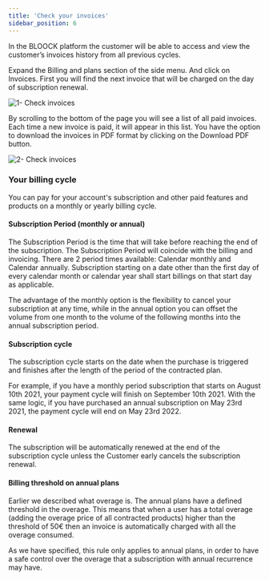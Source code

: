 ```yaml
---
title: 'Check your invoices'
sidebar_position: 6
---
```


In the BLOOCK platform the customer will be able to access and view the customer’s invoices history from all previous cycles.

Expand the Billing and plans section of the side menu. And click on Invoices. First you will find the next invoice that will be charged on the day of subscription renewal.

![1- Check invoices](/static/docs/guides/billing/check-invoices/1-check-invoices.png)

By scrolling to the bottom of the page you will see a list of all paid invoices. Each time a new invoice is paid, it will appear in this list. You have the option to download the invoices in PDF format by clicking on the Download PDF button.

![2- Check invoices](/static/docs/guides/billing/check-invoices/2-check-invoices.png)

### Your billing cycle

You can pay for your account's subscription and other paid features and products on a monthly or yearly billing cycle.

#### Subscription Period (monthly or annual)

The Subscription Period is the time that will take before reaching the end of the subscription. The Subscription Period will coincide with the billing and invoicing. There are 2 period times available: Calendar monthly and Calendar annually. Subscription starting on a date other than the first day of every calendar month or calendar year shall start billings on that start day as applicable.

The advantage of the monthly option is the flexibility to cancel your subscription at any time, while in the annual option you can offset the volume from one month to the volume of the following months into the annual subscription period.

#### Subscription cycle

The subscription cycle starts on the date when the purchase is triggered and finishes after the length of the period of the contracted plan.

For example, if you have a monthly period subscription that starts on August 10th 2021, your payment cycle will finish on September 10th 2021. With the same logic, if you have purchased an annual subscription on May 23rd 2021, the payment cycle will end on May 23rd 2022.

#### Renewal

The subscription will be automatically renewed at the end of the subscription cycle unless the Customer early cancels the subscription renewal.

#### Billing threshold on annual plans

Earlier we described what overage is. The annual plans have a defined threshold in the overage. This means that when a user has a total overage (adding the overage price of all contracted products) higher than the threshold of 50€ then an invoice is automatically charged with all the overage consumed.

As we have specified, this rule only applies to annual plans, in order to have a safe control over the overage that a subscription with annual recurrence may have.
